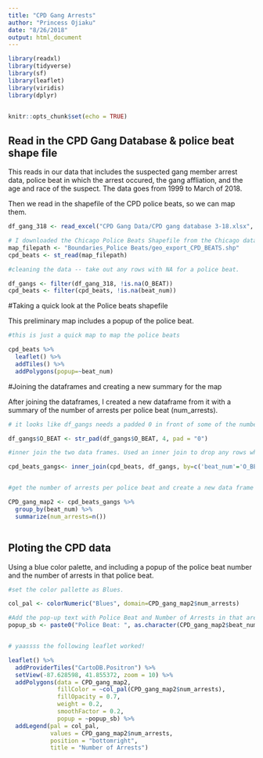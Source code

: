 ```yaml
---
title: "CPD Gang Arrests"
author: "Princess Ojiaku"
date: "8/26/2018"
output: html_document
---
```


```r

library(readxl)
library(tidyverse)
library(sf)
library(leaflet)
library(viridis)
library(dplyr)


knitr::opts_chunk$set(echo = TRUE)
```

## Read in the CPD Gang Database & police beat shape file

This reads in our data that includes the suspected gang member arrest data, police beat in which the arrest occured, the gang affliation, and the age and race of the suspect. The data goes from 1999 to March of 2018.

Then we read in the shapefile of the CPD police beats, so we can map them. 

```r

df_gang_318 <- read_excel("CPD Gang Data/CPD gang database 3-18.xlsx", sheet=1)

# I downloaded the Chicago Police Beats Shapefile from the Chicago data portal
map_filepath <- "Boundaries_Police Beats/geo_export_CPD_BEATS.shp"
cpd_beats <- st_read(map_filepath)

#cleaning the data -- take out any rows with NA for a police beat. 

df_gangs <- filter(df_gang_318, !is.na(O_BEAT))
cpd_beats <- filter(cpd_beats, !is.na(beat_num))
```

#Taking a quick look at the Police beats shapefile

This preliminary map includes a popup of the police beat.
```r
#this is just a quick map to map the police beats 

cpd_beats %>% 
  leaflet() %>% 
  addTiles() %>% 
  addPolygons(popup=~beat_num)
```

#Joining the dataframes and creating a new summary for the map

After joining the dataframes, I created a new dataframe from it with a summary of the number of arrests per police beat (num_arrests).

```r

# it looks like df_gangs needs a padded 0 in front of some of the numbers to make them 4 digits instead of 3. So let's clean that up before we join it with cpd_beats (which is all 4 digits)

df_gangs$O_BEAT <- str_pad(df_gangs$O_BEAT, 4, pad = "0")

#inner join the two data frames. Used an inner join to drop any rows where the two police beat numbers didn't match up

cpd_beats_gangs<- inner_join(cpd_beats, df_gangs, by=c('beat_num'='O_BEAT'))


#get the number of arrests per police beat and create a new data frame (CPD_gang_map2) with just that info

CPD_gang_map2 <- cpd_beats_gangs %>%
  group_by(beat_num) %>%
  summarize(num_arrests=n()) 



```

## Ploting the CPD data

Using a blue color palette, and including a popup of the police beat number and the number of arrests in that police beat.

```r

#set the color pallette as Blues. 

col_pal <- colorNumeric("Blues", domain=CPD_gang_map2$num_arrests)

#Add the pop-up text with Police Beat and Number of Arrests in that area
popup_sb <- paste0("Police Beat: ", as.character(CPD_gang_map2$beat_num), "<br>Number of arrests: ", as.character(CPD_gang_map2$num_arrests))


# yaassss the following leaflet worked! 

leaflet() %>%
  addProviderTiles("CartoDB.Positron") %>%
  setView(-87.628598, 41.855372, zoom = 10) %>% 
  addPolygons(data = CPD_gang_map2, 
              fillColor = ~col_pal(CPD_gang_map2$num_arrests), 
              fillOpacity = 0.7, 
              weight = 0.2, 
              smoothFactor = 0.2, 
              popup = ~popup_sb) %>%
  addLegend(pal = col_pal, 
            values = CPD_gang_map2$num_arrests, 
            position = "bottomright", 
            title = "Number of Arrests")

```
